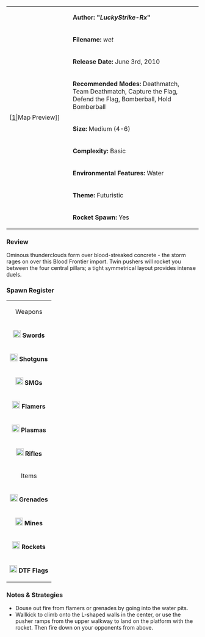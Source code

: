 {| border="1" cellpadding="2" width="800px"
|rowspan="9" width="150px"|[[File:Wet.png|thumb|center]|Map Preview]]
|'''Author: "''LuckyStrike-Rx''"'''
|-
|'''Filename:''' ''wet''
|-
| '''Release Date:''' June 3rd, 2010
|-
|'''Recommended Modes:''' Deathmatch, Team Deathmatch, Capture the Flag, Defend the Flag, Bomberball, Hold Bomberball
|-
|'''Size:''' Medium (4-6)
|-
|'''Complexity:''' Basic
|-
|'''Environmental Features:''' Water
|-
|'''Theme:''' Futuristic
|-
|'''Rocket Spawn:''' Yes
|}


=== Review ===

Ominous thunderclouds form over blood-streaked concrete - the storm rages on over this Blood Frontier import. Twin pushers will rocket you between the four central pillars; a tight symmetrical layout provides intense duels.


=== Spawn Register ===
{| border="1" cellpadding="2" width="150px"
|colspan="2" align="center"|Weapons
|-
|[[File:Sword.png|20px]] '''Swords''' || 4
|-
|[[File:Shotgun.png|20px]] '''Shotguns''' || 2
|-
|[[File:Smg.png|20px]] '''SMGs''' || 6
|-
|[[File:Flamer.png|20px]] '''Flamers''' || 1
|-
|[[File:Plasma.png|20px]] '''Plasmas''' || 4
|-
| [[File:Rifle.png|20px]] '''Rifles''' || 4
|-
|colspan="2" align="center"|Items
|-
| [[File:Grenade.png|20px]] '''Grenades''' || 4
|-
| [[File:Mine.png|20px]] '''Mines''' || 4
|-
| [[File:Rocket.png|20px]] '''Rockets''' || 1
|-
| [[File:Flag.png|20px]] '''DTF Flags''' || 5
|}


=== Notes & Strategies ===

* Douse out fire from flamers or grenades by going into the water pits.
* Wallkick to climb onto the L-shaped walls in the center, or use the pusher ramps from the upper walkway to land on the platform with the rocket. Then fire down on your opponents from above.